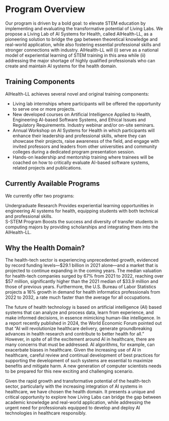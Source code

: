 
# Program Overview

Our program is driven by a bold goal: to elevate STEM education by implementing and evaluating the transformative potential of Living Labs. We propose a Living Lab of AI Systems for Health, called AIHealth-LL, as a pioneering solution to bridge the gap between theoretical knowledge and real-world application, while also fostering essential professional skills and stronger connections with industry. AIHealth-LL will (i) serve as a national model of experiential learning of STEM training in this area while (ii) addressing the major shortage of highly qualified professionals who can create and maintain AI systems for the health domain.

## Training Components 

AIHealth-LL achieves several novel and original training components:
- Living lab internships where participants will be offered the opportunity to serve one or more projects.
- New developed courses on Artificial Intelligence Applied to Health, Engineering AI-based Software Systems, and Ethical Issues and Regulatory Requirements.
Industry webinar and/or on-site seminars.
- Annual Workshop on AI Systems for Health in which participants will enhance their leadership and professional skills, where they can showcase their projects, raise awareness of the field, and engage with invited professors and leaders from other universities and community colleges during a dedicated program presentation session.
- Hands-on leadership and mentorship training where trainees will be coached on how to critically evaluate AI-based software systems, related projects and publications.

## Currently Available Programs

We currently offer two programs:

<div className="row">
  <div className="col col--6">
    <Card className="card-demo margin-bottom--md" shadow="md">
      <CardHeader textAlign="center" variant="primary">
        Undergraduate Research
      </CardHeader>
      <CardBody>
        Provides experiential learning opportunities in engineering AI systems for health, equipping students with both technical and professional skills.
      </CardBody>
    </Card>
  </div>

  <div className="col col--6">
    <Card className="card-demo margin-bottom--md" shadow="md">
      <CardHeader textAlign="center" variant="primary">
        S-STEM Program
      </CardHeader>
      <CardBody>
        Boosts the success and diversity of transfer students in computing majors by providing scholarships and integrating them into the AIHealth-LL.
      </CardBody>
    </Card>
  </div>
</div>

## Why the Health Domain?

The health-tech sector is experiencing unprecedented growth, evidenced by record funding levels—$29.1 billion in 2021 alone—and a 
market that is projected to continue expanding in the coming years. The median valuation for health-tech companies surged by 67% 
from 2021 to 2022, reaching over $57 million, significantly higher than the 2021 median of $33.9 million and those of previous years. 
Furthermore, the U.S. Bureau of Labor Statistics projects a 16% growth in demand for health informatics professionals from 2022 to 2032, 
a rate much faster than the average for all occupations.

The future of health technology is based on artificial intelligence (AI) based systems that can analyze and process data, learn from 
experience, and make informed decisions, in essence mimicking human-like intelligence. In a report recently published in 2024, the World 
Economic Forum pointed out that “AI will revolutionize healthcare delivery, generate groundbreaking advances in health research and contribute 
to better health for all.” However, in spite of all the excitement around AI in healthcare, there are many concerns that must be addressed. 
AI algorithms, for example, can exacerbate biases in healthcare. Given the increasing use of AI in healthcare, careful review and continual 
development of best practices for supporting the development of such systems are essential to maximize benefits and mitigate harm. A new 
generation of computer scientists needs to be prepared for this new exciting and challenging scenario.

Given the rapid growth and transformative potential of the health-tech sector, particularly with the increasing integration of AI systems 
in healthcare, we have chosen the health domain. It presents a unique and critical opportunity to explore how Living Labs can bridge the 
gap between academic knowledge and real-world application, while addressing the urgent need for professionals equipped to develop and deploy 
AI technologies in healthcare responsibly. 